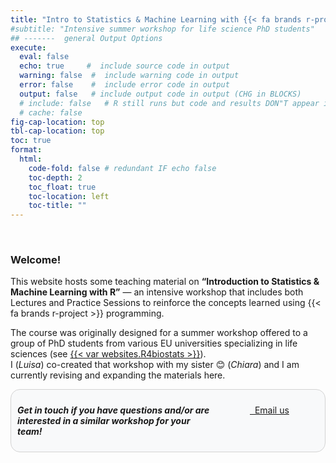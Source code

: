 ```yaml
---
title: "Intro to Statistics & Machine Learning with {{< fa brands r-project >}}"
#subtitle: "Intensive summer workshop for life science PhD students"
## -------  general Output Options
execute:     
  eval: false
  echo: true     #  include source code in output
  warning: false  #  include warning code in output
  error: false    #  include error code in output
  output: false   # include output code in output (CHG in BLOCKS)
  # include: false   # R still runs but code and results DON"T appear in output  
  # cache: false
fig-cap-location: top
tbl-cap-location: top
toc: true
format:
  html:
    code-fold: false # redundant IF echo false 
    toc-depth: 2
    toc_float: true
    toc-location: left
    toc-title: ""
---
```



<!-- ::: {.callout-caution collapse="false"} -->
<!-- Webpage construction in progress... -->
<!-- ::: -->

<br>

### Welcome! 

This website hosts some teaching material on **"Introduction to Statistics & Machine Learning with R"** — an intensive workshop that includes both Lectures and Practice Sessions to reinforce the concepts learned using {{< fa brands r-project >}} programming.

The course was originally designed for a summer workshop offered to a group of PhD students from various EU universities specializing in life sciences (see [{{< var websites.R4biostats >}}]({{< var websites.R4biostats >}})).  
I (*Luisa*) co-created that workshop with my sister 😊 (*Chiara*) and I am currently revising and expanding the materials here. 



::: {.custom-border style="border: 1px solid lightgray; padding: 10px; border-radius: 15px; background-color: #f8f9fa;"}
:::: {.columns}

::: {.column width="70%"}
***Get in touch if you have questions and/or are interested in a similar workshop for your team!***
:::

::: {.column width="5%"}
::: 
::: {.column width="25%"}

<!-- bootstrap buttons  -->
<p> <a id="mail-link" href="mailto:lmm76@georgetown.edu"  class="btn btn-dark"> <i class="fa fa-envelope"></i> &nbsp;&nbsp;Email us</a></p>
:::
    
::::
:::





